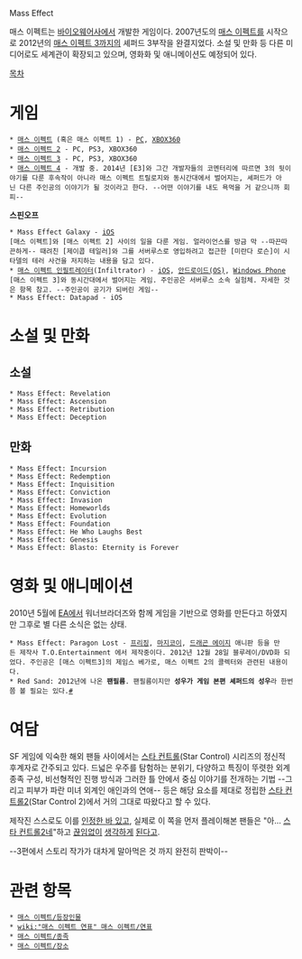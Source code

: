 Mass Effect

매스 이펙트는 [[바이오웨어]]사에서 개발한 게임이다. 2007년도의 [[매스 이펙트]]를 시작으로 2012년의 [[매스 이펙트 3]]까지의 셰퍼드 3부작을 완결지었다. 소설 및 만화 등 다른 미디어로도 세계관이 확장되고 있으며, 영화화 및 애니메이션도 예정되어 있다.


[[목차]]


= 게임 =
 * [[매스 이펙트]] (혹은 매스 이펙트 1) - [[PC]], [[XBOX360]]
 * [[매스 이펙트 2]] - PC, PS3, XBOX360
 * [[매스 이펙트 3]] - PC, PS3, XBOX360
 * [[매스 이펙트 4]] - 개발 중. 2014년 [E3]와 그간 개발자들의 코멘터리에 따르면 3의 뒷이야기를 다룬 후속작이 아니라 매스 이펙트 트릴로지와 동시간대에서 벌어지는, 셰퍼드가 아닌 다른 주인공의 이야기가 될 것이라고 한다. --어떤 이야기를 내도 욕먹을 거 같으니까 회피--


'''스핀오프'''
 * Mass Effect Galaxy - [[iOS]]
 [매스 이펙트]와 [매스 이펙트 2] 사이의 일을 다룬 게임. 얼라이언스를 방금 막 --따끈따끈하게-- 때려친 [제이콥 테일러]와 그를 서버루스로 영입하려고 접근한 [미란다 로슨]이 시타델의 테러 사건을 저지하는 내용을 담고 있다.
 * [[매스 이펙트 인필트레이터]](Infiltrator) - [[iOS]], [[안드로이드(OS)]], [[Windows Phone]]
 [매스 이펙트 3]와 동시간대에서 벌어지는 게임. 주인공은 서버루스 소속 실험체. 자세한 것은 항목 참고. --주인공이 공기가 되버린 게임--
 * Mass Effect: Datapad - iOS

= 소설 및 만화 =
== 소설 ==
 * Mass Effect: Revelation
 * Mass Effect: Ascension
 * Mass Effect: Retribution
 * Mass Effect: Deception
== 만화 ==
 * Mass Effect: Incursion
 * Mass Effect: Redemption
 * Mass Effect: Inquisition
 * Mass Effect: Conviction
 * Mass Effect: Invasion
 * Mass Effect: Homeworlds
 * Mass Effect: Evolution
 * Mass Effect: Foundation
 * Mass Effect: He Who Laughs Best
 * Mass Effect: Genesis
 * Mass Effect: Blasto: Eternity is Forever
 
= 영화 및 애니메이션 =
2010년 5월에 [[EA]]에서 워너브라더즈와 함께 게임을 기반으로 영화를 만든다고 하였지만 그후로 별 다른 소식은 없는 상태.

 * Mass Effect: Paragon Lost - [[프리징]], [[마지코이]], [[드래곤 에이지]] 애니판 등을 만든 제작사 T.O.Entertainment 에서 제작중이다. 2012년 12월 28일 블루레이/DVD화 되었다. 주인공은 [매스 이펙트3]의 제임스 베가로, 매스 이펙트 2의 콜렉터와 관련된 내용이다.
 * Red Sand: 2012년에 나온 '''팬필름'''. 팬필름이지만 '''성우가 게임 본편 셰퍼드의 성우'''라 한번쯤 볼 필요는 있다.[http://youtu.be/7yOAZux8ip8 #]

= 여담 =
{{{#!html
<iframe width="480" height="360" src="http://www.youtube.com/embed/Sh6PGp9G2W8" frameborder="0" allowfullscreen></iframe>
}}}

SF 게임에 익숙한 해외 팬들 사이에서는 [[스타 컨트롤]](Star Control) 시리즈의 정신적 후계자로 간주되고 있다. 드넓은 우주를 탐험하는 분위기, 다양하고 특징이 뚜렷한 외계 종족 구성, 비선형적인 진행 방식과 그러한 틀 안에서 중심 이야기를 전개하는 기법 --그리고 피부가 파란 미녀 외계인 애인과의 연애-- 등은 해당 요소를 제대로 정립한 [[스타 컨트롤2]](Star Control 2)에서 거의 그대로 따왔다고 할 수 있다. 

제작진 스스로도 이를 [http://www.unrealengine.com/showcase/mass_effect/ 인정한 바 있고], 실제로 이 쪽을 먼저 플레이해본 팬들은 "아... [[스타 컨트롤2]]네"하고 [http://geek.pikimal.com/2012/03/13/arcade-arcana-star-control-iimass-effects-estranged-spiritual-father/ 끊임없이] [http://www.vidgama.com/2009/04/head-to-head-mass-effect-vs-star-control-ii/ 생각하게] [http://social.bioware.com/%2520http:/social.bioware.com/forum/1/topic/105/index/1324011/1 된다고].

--3편에서 스토리 작가가 대차게 말아먹은 것 까지 완전히 판박이--

= 관련 항목 =
 * [[매스 이펙트/등장인물]]
 * [[wiki:"매스 이펙트 연표" 매스 이펙트/연표]]
 * [[매스 이펙트/종족]]
 * [[매스 이펙트/장소]]
